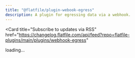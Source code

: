 ```yaml
---
title: "@flatfile/plugin-webook-egress"
description: A plugin for egressing data via a webhook.
---
```


<Card
  title="Subscribe to updates via
  RSS"
  href="https://changelog.flatfile.com/api/feed?repo=flatfile-plugins/main/plugins/webhook-egress"
></Card>

<div id="dynamic-content">loading...</div>
